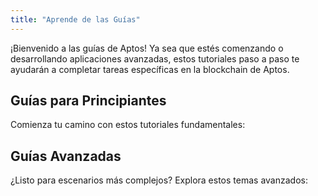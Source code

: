 ```yaml
---
title: "Aprende de las Guías"
---
```



¡Bienvenido a las guías de Aptos! Ya sea que estés comenzando o desarrollando aplicaciones avanzadas, estos tutoriales paso a paso te ayudarán a completar tareas específicas en la blockchain de Aptos.

## Guías para Principiantes

Comienza tu camino con estos tutoriales fundamentales:

<CardGrid>
  <LinkCard href="/es/build/guides/first-transaction" title="Tu Primera Transacción" description="Aprende cómo crear, enviar y verificar una transacción básica en la blockchain de Aptos." />

  <LinkCard href="/es/build/guides/your-first-nft" title="Tu Primer NFT" description="Crea, acuña y transfiere activos digitales (NFTs) usando el SDK de TypeScript de Aptos." />

  <LinkCard href="/es/build/guides/first-fungible-asset" title="Tu Primer Activo Fungible" description="Crea y gestiona un activo fungible que pueda transferirse entre cuentas." />

  <LinkCard href="/es/build/guides/first-coin" title="Tu Primera Moneda" description="Construye tu propia moneda personalizada con capacidades de acuñación y transferencia en Aptos." />

  <LinkCard href="/es/build/guides/first-move-module" title="Tu Primer Módulo Move" description="Crea un módulo Move simple y desplégalo en la blockchain de Aptos." />

  <LinkCard href="/es/build/guides/build-e2e-dapp" title="Tu Primera Dapp" description="Construye una dapp (aplicación descentralizada) completa de lista de tareas con contratos inteligentes y una interfaz React." />

  <LinkCard href="/es/build/guides/first-multisig" title="Tu Primera Multifirma" description="Configura una cuenta multifirma que requiera la aprobación de múltiples firmantes." />
</CardGrid>

## Guías Avanzadas

¿Listo para escenarios más complejos? Explora estos temas avanzados:

<CardGrid>
  <LinkCard href="/es/build/guides/multisig-managed-fungible-asset" title="Activos Controlados por Multifirma" description="Crea un activo fungible seguro controlado por una cuenta multifirma que requiera múltiples aprobaciones para operaciones de acuñación, congelamiento y quema." />

  <LinkCard href="/es/build/guides/aptos-keyless" title="Aptos Sin Claves" description="Permite a los usuarios crear cuentas blockchain usando sus inicios de sesión de Google o Apple, eliminando la necesidad de frases semilla o claves privadas." />

  <LinkCard href="/es/build/guides/sponsored-transactions" title="Transacciones Patrocinadas" description="Implementa patrocinio de tarifas para que tu dapp cubra el gas de las transacciones de los usuarios, evitando que necesiten tener tokens APT." />

  <LinkCard href="/es/build/guides/transaction-management" title="Gestión de Transacciones" description="Domina técnicas avanzadas de orquestación de transacciones, incluyendo manejo de números de secuencia, recuperación ante fallos y procesamiento paralelo con cuentas trabajadoras para aplicaciones de alto volumen." />

  <LinkCard href="/es/build/guides/key-rotation" title="Rotación de Claves" description="Usa la funcionalidad de rotación segura de claves de Aptos para actualizar las credenciales privadas de una cuenta sin cambiar su dirección ni afectar integraciones existentes." />

  <LinkCard href="/es/build/guides/exchanges" title="Integración con Exchanges" description="Una guía completa para integrar Aptos y sus activos en un exchange, cubriendo configuración de infraestructura, estándares de direcciones, gestión de activos, seguimiento de balances y procesamiento de transacciones." />

  <LinkCard href="/es/build/guides/oracles" title="Oráculos" description="Implementa feeds de precios en tus contratos inteligentes de Aptos usando oráculos de la red Pyth, con pasos de configuración y ejemplos para acceder a datos de mercado en tiempo real." />
</CardGrid>
